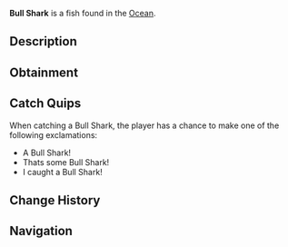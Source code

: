 {{FishInfobox
|image          = Bull Shark.png
|rarity         = Legendary
|sea            = First Sea
|location       = [[Ocean]]
|sublocation    = 
|sources        = Fishing Rod
|radar_location = 
|xp             = 150
|weather        = Rain, Foggy
|time           = 
|season         = Spring
|bait           = Fish Head
|base_weight    = 130
|base_value     = 400
|weight_range   = 40
|base_chance    = 0.3
|base_resil     = 20
}}
'''Bull Shark''' is a {{Rarity|Legendary}} fish found in the [[Ocean]].

== Description ==
{{Description|Bull sharks have robust bodies, and an extremely powerful nature. They have a special ability to adapt to both saltwater and freshwater, which is quite rare for sharks. Bull Sharks can be found most commonly near coats, and in freshwaters.|Bestiary Entry}}

== Obtainment ==
{{Description|Found roaming in all types of waters and on the coasts.|Bestiary Hint}}
{{Fish Availability|
Moosewood/Surrounding Ocean
Roslit Bay/Coral Reef
|top_rods      = 
Leviathan's Fang Rod\62850.29\286562.01;
Free Spirit Rod\56490.87\240647.61;
Trident Rod\55247.19\235349.63;
No-Life Rod\43818.02\186260.08;
Ethereal Prism Rod\41886.99\171741.24;
Lucky Rod\28180.47\140955.07;
Resourceful Rod\33132.73\149589.39;
Destiny Rod\37549.15\153385.54;
Firefly Rod\35246.04\177699.11;
Fast Rod\33468.93\174043.51;
Brick Built Rod\27627.18\130591.96;
Seraphic Rod\41139.03\172782.22;
Rod Of The Forgotten Fang\38471.22\161954.78;
Challenger's Rod\37822.01\163610.58;
Rod Of The Exalted One\36308.75\159284.75;
Rod Of The Depths\34669.85\158338.13;
Zeus Rod\34576.97\151072.66;
Verdant Shear Rod\34150.84\150499.68;
Blazebringer Rod\32865.74\144223.53;
Depthseeker Rod\32036.26\139557.29;
Avalanche Rod\29745.88\124698.18;
Volcanic Rod\29276.97\124718.11;
Steady Rod\13094.75\44180.45
|recommended   = Trident Rod
}}

== Catch Quips ==
When catching a Bull Shark, the player has a chance to make one of the following exclamations:
* A Bull Shark!
* Thats some Bull Shark!
* I caught a Bull Shark!

== Change History ==
{{Change History|{{subst:Current Version}}}}

== Navigation ==
{{Fish Navbox|Ocean}}